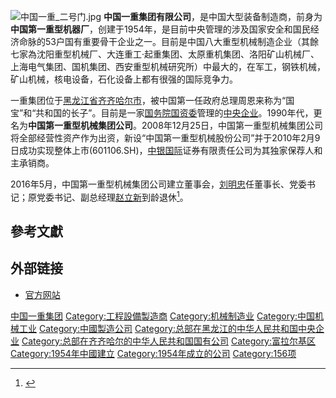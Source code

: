 {{Multiple issues|
{{Refimprove|time=2018-06-27T01:52:10+00:00}}
{{Expand|time=2018-06-27T01:52:10+00:00}}
}}
{{Infobox Company 
| company_name = 中国一重集团有限公司
| company_name_en = CFHI Group Corporation Limited
| company_logo = CFHI.png
| type = [[中国中央企业|中国中央企业]]<br>[[国有独资企业|国有独资企业]]
| company_slogan =  
| abbreviated_name =
| local_code_name=CN
| local_code = 91310000MA1FL70B67 
| key_people =  董事长：[[刘明忠|刘明忠]]<br>总经理：[[段向东|段向东]]
| fate =  
| successor = 
| foundation = {{Start date|1954}}
| industry = 钢铁机械、矿山机械、核电设备、石化设备制造、[[军事工业|军事工业]]
| location = {{CHN}}[[黑龙江省|黑龙江省]][[齐齐哈尔市|齐齐哈尔市]][[富拉尔基区|富拉尔基区]]
| owner = {{PRC}}（国家）<br>{{Small|[[国务院国有资产监督管理委员会|国务院国资委]]代表[[中华人民共和国国务院|国务院]]履行出资人职责}}
| website = {{URL|http://www.cfhi.com/}}
| revenue = 2.7715亿[[人民币|人民币]] (2018年第一季度) 
}}
[[File:中国一重_二号门.jpg|right]]
'''中国一重集团有限公司'''，是中国大型装备制造商，前身为'''中国第一重型机器厂'''，创建于1954年，是目前中央管理的涉及国家安全和国民经济命脉的53户国有重要骨干企业之一。目前是中国八大重型机械制造企业（其餘七家為沈阳重型机械厂、大连重工·起重集团、太原重机集团、洛阳矿山机械厂、上海电气集团、国机集团、西安重型机械研究所）中最大的，在军工，钢铁机械，矿山机械，核电设备，石化设备上都有很强的国际竞争力。

一重集团位于[[黑龙江省|黑龙江省]][[齐齐哈尔市|齐齐哈尔市]]，被中国第一任政府总理周恩来称为“国宝”和“共和国的长子”。目前是一家[[国务院国资委|国务院国资委]]管理的[[中央企业|中央企业]]。1990年代，更名为'''中国第一重型机械集团公司'''。2008年12月25日，中国第一重型机械集团公司将全部经营性资产作为出资，新设“中国第一重型机械股份公司”并于2010年2月9日成功实现整体上市(601106.SH)，[[中银国际|中银国际]]证券有限责任公司为其独家保荐人和主承销商。

2016年5月，中国第一重型机械集团公司建立董事会，[[刘明忠|刘明忠]]任董事长、党委书记；原党委书记、副总经理[[赵立新|赵立新]]到龄退休<ref>{{cite web|url=http://www.thepaper.cn/newsDetail_forward_1466963|title=中国一重建立董事会，刘明忠任董事长兼党委书记|publisher=澎湃新闻|accessdate=2016-05-09|archive-date=2020-11-04|archive-url=https://web.archive.org/web/20201104124541/http://www.thepaper.cn/newsDetail_forward_1466963|dead-url=no}}</ref>。

==參考文獻==
{{reflist}}

== 外部链接 ==
* [http://www.cfhi.com/yzjt/index.html 官方网站]{{Wayback|url=http://www.cfhi.com/yzjt/index.html|date=20200922095330}}

{{国有重要骨干企业}}
{{156项重点工程}}

[[Category:中国一重集团|]]
[[Category:工程設備製造商|Category:工程設備製造商]]
[[Category:机械制造业|Category:机械制造业]]
[[Category:中国机械工业|Category:中国机械工业]]
[[Category:中國製造公司|Category:中國製造公司]]
[[Category:总部在黑龙江的中华人民共和国中央企业|Category:总部在黑龙江的中华人民共和国中央企业]]
[[Category:总部在齐齐哈尔的中华人民共和国国有公司|Category:总部在齐齐哈尔的中华人民共和国国有公司]]
[[Category:富拉尔基区|Category:富拉尔基区]]
[[Category:1954年中國建立|Category:1954年中國建立]]
[[Category:1954年成立的公司|Category:1954年成立的公司]]
[[Category:156项|Category:156项]]